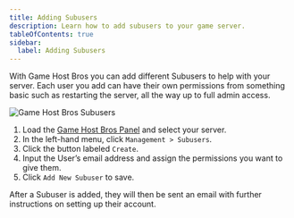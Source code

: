 ```yaml
---
title: Adding Subusers
description: Learn how to add subusers to your game server.
tableOfContents: true
sidebar:
  label: Adding Subusers
---
```


With Game Host Bros you can add different Subusers to help with your server. Each user you add can have their own permissions from something basic such as restarting the server, all the way up to full admin access.

![Game Host Bros Subusers](../../../assets/guide-images/subusers.png)
<Steps>
1. Load the [Game Host Bros Panel](https://panel.gamehostbros.com/) and select your server.
2. In the left-hand menu, click `Management > Subusers`.
3. Click the button labeled `Create`.
4. Input the User’s email address and assign the permissions you want to give them.
5. Click `Add New Subuser` to save.
</Steps>

After a Subuser is added, they will then be sent an email with further instructions on setting up their account.